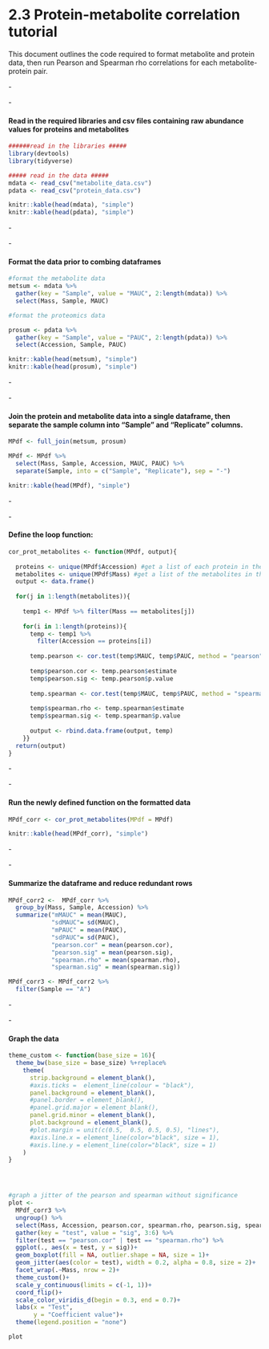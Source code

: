 # 2.3 Protein-metabolite correlation tutorial

This document outlines the code required to format metabolite and protein data, then run Pearson and Spearman rho correlations for each metabolite-protein pair.

\-

\-

#### Read in the required libraries and csv files containing raw abundance values for proteins and metabolites

```r

######read in the libraries #####
library(devtools)
library(tidyverse)

##### read in the data #####
mdata <- read_csv("metabolite_data.csv")
pdata <- read_csv("protein_data.csv")
```

```r
knitr::kable(head(mdata), "simple")
knitr::kable(head(pdata), "simple")
```

\-

\-

#### Format the data prior to combing dataframes

```r
#format the metabolite data
metsum <- mdata %>% 
  gather(key = "Sample", value = "MAUC", 2:length(mdata)) %>% 
  select(Mass, Sample, MAUC)

#format the proteomics data

prosum <- pdata %>% 
  gather(key = "Sample", value = "PAUC", 2:length(pdata)) %>% 
  select(Accession, Sample, PAUC) 
```

```r
knitr::kable(head(metsum), "simple")
knitr::kable(head(prosum), "simple")
```

\-

\-

#### Join the protein and metabolite data into a single dataframe, then separate the sample column into "Sample" and "Replicate" columns.

```r

MPdf <- full_join(metsum, prosum)

MPdf <- MPdf %>% 
  select(Mass, Sample, Accession, MAUC, PAUC) %>% 
  separate(Sample, into = c("Sample", "Replicate"), sep = "-")

```

```r
knitr::kable(head(MPdf), "simple")
```

\-

\-

#### Define the loop function:

```r

cor_prot_metabolites <- function(MPdf, output){
  
  proteins <- unique(MPdf$Accession) #get a list of each protein in the dataframe
  metabolites <- unique(MPdf$Mass) #get a list of the metabolites in the dataframe
  output <- data.frame()
  
  for(j in 1:length(metabolites)){
    
    temp1 <- MPdf %>% filter(Mass == metabolites[j])
    
    for(i in 1:length(proteins)){
      temp <- temp1 %>% 
        filter(Accession == proteins[i])
      
      temp.pearson <- cor.test(temp$MAUC, temp$PAUC, method = "pearson")                 
      
      temp$pearson.cor <- temp.pearson$estimate
      temp$pearson.sig <- temp.pearson$p.value
      
      temp.spearman <- cor.test(temp$MAUC, temp$PAUC, method = "spearman", exact = FALSE)                 
      
      temp$spearman.rho <- temp.spearman$estimate
      temp$spearman.sig <- temp.spearman$p.value
      
      output <- rbind.data.frame(output, temp)
    }}
  return(output)
}
```

\-

\-

#### Run the newly defined function on the formatted data

```r
MPdf_corr <- cor_prot_metabolites(MPdf = MPdf)
```

```r
knitr::kable(head(MPdf_corr), "simple")
```

\-

\-

#### Summarize the dataframe and reduce redundant rows

```r
MPdf_corr2 <-  MPdf_corr %>% 
  group_by(Mass, Sample, Accession) %>% 
  summarize("mMAUC" = mean(MAUC),
            "sdMAUC"= sd(MAUC),
            "mPAUC" = mean(PAUC),
            "sdPAUC"= sd(PAUC),
            "pearson.cor" = mean(pearson.cor),
            "pearson.sig" = mean(pearson.sig),
            "spearman.rho" = mean(spearman.rho),
            "spearman.sig" = mean(spearman.sig))

MPdf_corr3 <- MPdf_corr2 %>% 
  filter(Sample == "A")
```

\-

\-

#### Graph the data

```r
theme_custom <- function(base_size = 16){
  theme_bw(base_size = base_size) %+replace%
    theme(
      strip.background = element_blank(),
      #axis.ticks =  element_line(colour = "black"),
      panel.background = element_blank(),
      #panel.border = element_blank(),
      #panel.grid.major = element_blank(),
      panel.grid.minor = element_blank(), 
      plot.background = element_blank(),
      #plot.margin = unit(c(0.5,  0.5, 0.5, 0.5), "lines"),
      #axis.line.x = element_line(color="black", size = 1),
      #axis.line.y = element_line(color="black", size = 1)
    )
}




#graph a jitter of the pearson and spearman without significance
plot <- 
  MPdf_corr3 %>% 
  ungroup() %>% 
  select(Mass, Accession, pearson.cor, spearman.rho, pearson.sig, spearman.sig) %>% 
  gather(key = "test", value = "sig", 3:6) %>% 
  filter(test == "pearson.cor" | test == "spearman.rho") %>% 
  ggplot(., aes(x = test, y = sig))+
  geom_boxplot(fill = NA, outlier.shape = NA, size = 1)+
  geom_jitter(aes(color = test), width = 0.2, alpha = 0.8, size = 2)+
  facet_wrap(.~Mass, nrow = 2)+
  theme_custom()+
  scale_y_continuous(limits = c(-1, 1))+
  coord_flip()+
  scale_color_viridis_d(begin = 0.3, end = 0.7)+
  labs(x = "Test",
       y = "Coefficient value")+
  theme(legend.position = "none")

plot
```
